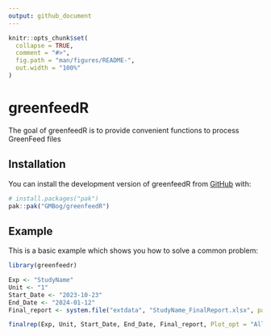 ```yaml
---
output: github_document
---
```


<!-- README.md is generated from README.Rmd. Please edit that file -->

```r
knitr::opts_chunk$set(
  collapse = TRUE,
  comment = "#>",
  fig.path = "man/figures/README-",
  out.width = "100%"
)
```

# greenfeedR

<!-- badges: start -->
<!-- badges: end -->

The goal of greenfeedR is to provide convenient functions to process GreenFeed files

## Installation

You can install the development version of greenfeedR from [GitHub](https://github.com/GMBog/greenfeedR) with:

``` r
# install.packages("pak")
pak::pak("GMBog/greenfeedR")
```

## Example

This is a basic example which shows you how to solve a common problem:

```r
library(greenfeedr)

Exp <- "StudyName"
Unit <- "1"
Start_Date <- "2023-10-23"
End_Date <- "2024-01-12"
Final_report <- system.file("extdata", "StudyName_FinalReport.xlsx", package = "greenfeedr")

finalrep(Exp, Unit, Start_Date, End_Date, Final_report, Plot_opt = "All")
```



